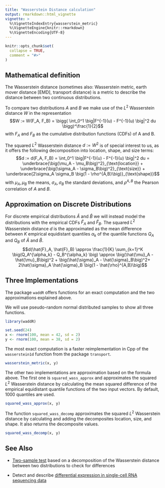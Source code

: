 ```yaml
---
title: "Wasserstein Distance calculation"
output: rmarkdown::html_vignette
vignette: >
  %\VignetteIndexEntry{wasserstein_metric}
  %\VignetteEngine{knitr::rmarkdown}
  %\VignetteEncoding{UTF-8}
---
```


```r
knitr::opts_chunk$set(
  collapse = TRUE,
  comment = "#>"
)
```


## Mathematical definition

The Wasserstein distance (sometimes also: Wasserstein metric, earth mover distance [EMD], transport distance) is a metric to describe the distance between two continuous distributions.

To compare two distributions $A$ and $B$ we make use of the $L^2$ Wasserstein distance $W$ in the representation
$$W := W(F_A, F_B) = \bigg( \int_0^1 \big|F^{-1}(u) - F^{-1}(u) \big|^2 du \bigg)^\frac{1}{2}$$
with $F_A$ and $F_B$ as the cumulative distribution functions (CDFs) of A and B.

The squared $L^2$ Wasserstein distance $d := W^2$ is of special interest to us, as it offers the following decomposition into location, shape, and size terms:
$$d := d(F_A, F_B) = \int_0^1 \big|F^{-1}(u) - F^{-1}(u) \big|^2 du = \underbrace{\big(\mu_A - \mu_B\big)^2}_{\text{location}} + \underbrace{\big(\sigma_A - \sigma_B\big)^2}_{\text{size}} + \underbrace{2\sigma_A \sigma_B \big(1 - \rho^{A,B}\big)}_{\text{shape}}$$
with $\mu_A, \mu_B$ the means, $\sigma_A, \sigma_B$ the standard deviations, and $\rho^{A,B}$ the Pearson correlation of $A$ and $B$.


## Approximation on Discrete Distributions

For discrete empirical distributions $\hat{A}$ and $\hat{B}$ we will instead model the distributions with the empirical CDFs $\hat{F}_A$ and $\hat{F}_B$. 
The squared $L^2$ Wasserstein distance $d$ is the approximated as the mean difference between $K$ empirical equidistant quantiles $\alpha_k$ of the quantile functions $Q_A$ and $Q_B$ of $\hat{A}$ and $\hat{B}$.
$$d(\hat{F}_A, \hat{F}_B) \approx \frac{1}{K} \sum_{k=1}^K \big(Q_A^{\alpha_k} - Q_B^{\alpha_k} \big) \approx \big(\hat{\mu}_A - \hat{\mu}_B\big)^2 +  \big(\hat{\sigma}_A - \hat{\sigma}_B\big)^2+ 2\hat{\sigma}_A \hat{\sigma}_B \big(1 - \hat{\rho}^{A,B}\big)$$

## Three Implementations


The package `waddR` offers functions for an exact computation and the two approximations explained above.

We will use pseudo-random normal distributed samples to show all three functions.
```r
library(waddR)

set.seed(24)
x <- rnorm(100, mean = 42, sd = 2)
y <- rnorm(100, mean = 38, sd = 2)
```

The most exact computation is a faster reimplementation in Cpp of the `wasserstein1d` function from the package `transport`.
```r
wasserstein_metric(x, y)
```

The other two implementations are approximation based on the formula above.
The first one is `squared_wass_approx` and approximates the squared $L^2$ Wasserstein distance by calculating the mean squared difference of the empirical equidistant quantile functions of the two input vectors.
By default, 1000 quantiles are used.
```r
squared_wass_approx(x, y)
```

The function `squared_wass_decomp` approximates the squared $L^2$ Wasserstein distance by calculating and adding the decomposites location, size, and shape.
It also returns the decomposite values.
```r
squared_wass_decomp(x, y)
```



## See Also

* [Two-sample test](wasserstein_test.html) based on a decomposition of the Wasserstein distance between two distributions to check for differences

* Detect and describe [differential expression in single-cell RNA sequencing data](wasserstein_singlecell.html)
